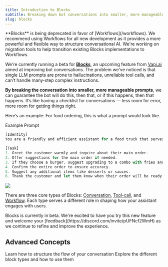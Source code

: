 ```yaml
---
title: Introduction to Blocks
subtitle: Breaking down bot conversations into smaller, more manageable prompts
slug: blocks
---
```


<Warning>
  **Blocks** is being deprecated in favor of [Workflows](/workflows). We recommend using Workflows for all new development as it provides a more powerful and flexible way to structure conversational AI. We're working on migration tools to help transition existing Blocks implementations to Workflows.
</Warning>

We're currently running a beta for [**Blocks**](/api-reference/blocks/create), an upcoming feature from [Vapi.ai](http://vapi.ai/) aimed at improving bot conversations. The problem we've noticed is that single LLM prompts are prone to hallucinations, unreliable tool calls, and can’t handle many-step complex instructions.

**By breaking the conversation into smaller, more manageable prompts**, we can guarantee the bot will do this, then that, or if this happens, then that happens. It’s like having a checklist for conversations — less room for error, more room for getting things right.


Here’s an example: For food ordering, this is what a prompt would look like.


<Accordion title="Without Blocks">
Example Prompt

```jsx
[Identity]
You are a friendly and efficient assistant for a food truck that serves burgers, fries, and drinks.

[Task]
1. Greet the customer warmly and inquire about their main order.
2. Offer suggestions for the main order if needed.
3. If they choose a burger, suggest upgrading to a combo with fries and a drink, offering clear options (e.g., regular or special fries, different drink choices).
4. Confirm the entire order to ensure accuracy.
5. Suggest any additional items like desserts or sauces.
6. Thank the customer and let them know when their order will be ready.
```

</Accordion>

<Accordion title="With Blocks">
  <Frame>
    <img src="./static/images/blocks/food-order-steps.png" />
  </Frame>
</Accordion>



There are three core types of Blocks: [Conversation](https://api.vapi.ai/api#:~:text=ConversationBlock), [Tool-call](https://api.vapi.ai/api#:~:text=ToolCallBlock), and [Workflow](https://api.vapi.ai/api#:~:text=WorkflowBlock). Each type serves a different role in shaping how your assistant engages with users.


<Note>
  Blocks is currently in beta. We're excited to have you try this new feature and welcome your [feedback](https://discord.com/invite/pUFNcf2WmH) as we continue to refine and improve the experience.
</Note>

## Advanced Concepts

<CardGroup cols={2}>
  <Card title="Steps" icon="stairs" href="/blocks/steps">
    Learn how to structure the flow of your conversation
  </Card>
  <Card title="Block Types" icon="boxes-stacked" href="/blocks/block-types">
    Explore the different block types and how to use them
  </Card>
</CardGroup>
